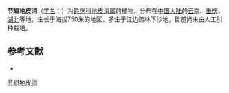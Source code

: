 {{Speciesbox
| name = 节翅地皮消
| status = 
| status_system = 
| image = 
| genus = Pararuellia
| species = alata
| authority = H. P. Tsui
}}

'''节翅地皮消'''（[[学名|学名]]：{{lang|la|''Pararuellia alata''}}）为[[爵床科|爵床科]][[地皮消属|地皮消属]]的植物。分布在[[中国大陆|中国大陆]]的[[云南|云南]]、[[重庆|重庆]]、[[湖北|湖北]]等地，生长于海拔750米的地区，多生于江边疏林下沙地，目前尚未由人工引种栽培。

== 参考文献 ==
<div class="references-small">
* {{cite web| url =http://www.bioinfo.cn/db05/KmzwSpecies.php?action=view&id=565| title =节翅地皮消| work =《中国高等植物数据库全库》| publisher =中国科学院微生物研究所| author =昆明植物研究所| accessdate =2009-02-21| deadurl =yes| archiveurl =https://web.archive.org/web/20160304235801/http://www.bioinfo.cn/db05/KmzwSpecies.php?action=view&id=565| archivedate =2016-03-04}}
</div>
{{Taxonbar|from=Q15225072}}

[[Category:地皮消属|节翅地皮消]]


{{植物小作品}}